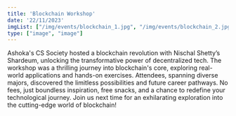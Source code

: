 ```yaml
---
title: 'Blockchain Workshop'
date: '22/11/2023'
imgList: ["/img/events/blockchain_1.jpg", "/img/events/blockchain_2.jpg"]
type: ["image", "image"]
---
```


Ashoka's CS Society hosted a blockchain revolution with Nischal Shetty’s Shardeum, unlocking the transformative power of decentralized tech. The workshop was a thrilling journey into blockchain's core, exploring real-world applications and hands-on exercises. Attendees, spanning diverse majors, discovered the limitless possibilities and future career pathways. No fees, just boundless inspiration, free snacks, and a chance to redefine your technological journey. Join us next time for an exhilarating exploration into the cutting-edge world of blockchain!